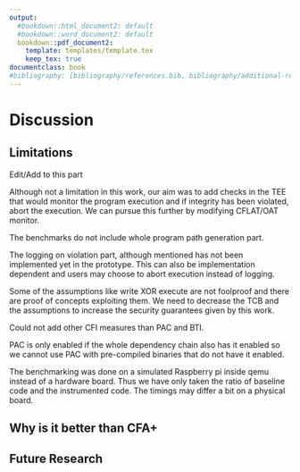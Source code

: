 ```yaml
---
output:
  #bookdown::html_document2: default
  #bookdown::word_document2: default
  bookdown::pdf_document2:
    template: templates/template.tex
    keep_tex: true
documentclass: book
#bibliography: [bibliography/references.bib, bibliography/additional-references.bib]
---
```


# Discussion
\minitoc <!-- this will include a mini table of contents-->

## Limitations
[Edit/Add to this part]{highlight="pink"}

Although not a limitation in this work, our aim was to add checks in the TEE 
that would monitor the program execution and if integrity has been violated, 
abort the execution. We can pursue this further by modifying CFLAT/OAT monitor.

The benchmarks do not include whole program path generation part. 

The logging on violation part, although mentioned has not been implemented yet 
in the prototype. This can also be implementation dependent and users may choose 
to abort execution instead of logging.

Some of the assumptions like write XOR execute are not foolproof and there are 
proof of concepts exploiting them. We need to decrease the TCB and the 
assumptions to increase the security guarantees given by this work.

Could not add other CFI measures than PAC and BTI. 

PAC is only enabled if the whole dependency chain also has it enabled so we 
cannot use PAC with pre-compiled binaries that do not have it enabled.

The benchmarking was done on a simulated Raspberry pi inside qemu instead of a 
hardware board. Thus we have only taken the ratio of baseline code and the 
instrumented code. The timings may differ a bit on a physical board.

## Why is it better than CFA+

## Future Research
